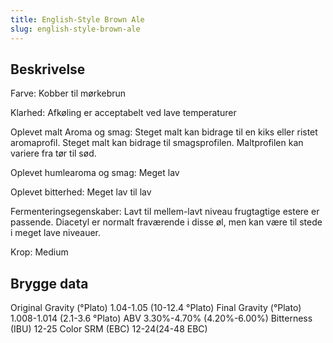 ```yaml
---
title: English-Style Brown Ale
slug: english-style-brown-ale
---
```


## Beskrivelse
Farve: Kobber til mørkebrun

Klarhed: Afkøling er acceptabelt ved lave temperaturer

Oplevet malt Aroma og smag: Steget malt kan bidrage til en kiks eller ristet aromaprofil. Steget malt kan bidrage til smagsprofilen. Maltprofilen kan variere fra tør til sød.

Oplevet humlearoma og smag: Meget lav

Oplevet bitterhed: Meget lav til lav

Fermenteringsegenskaber: Lavt til mellem-lavt niveau frugtagtige estere er passende. Diacetyl er normalt fraværende i disse øl, men kan være til stede i meget lave niveauer.

Krop: Medium



## Brygge data
Original Gravity (°Plato) 1.04-1.05 (10-12.4 °Plato)
Final Gravity  (°Plato) 1.008-1.014 (2.1-3.6 °Plato)
ABV 3.30%-4.70% (4.20%-6.00%)
Bitterness (IBU) 12-25
Color SRM (EBC) 12-24(24-48 EBC)					

